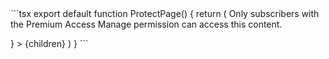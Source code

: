 <If sdk="nextjs">
  ```tsx
  export default function ProtectPage() {
    return (
      <Protect
        permission="premium_access:manage"
        fallback={
          <p>Only subscribers with the Premium Access Manage permission can access this content.</p>
        }
      >
        {children}
      </Protect>
    )
  }
  ```
</If>
